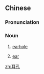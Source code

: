 ==Chinese==
{{zh-forms|alt=耳空-Min Nan}}

===Pronunciation===
{{zh-pron
|m=ěrkǒng
|mn=hīⁿ-khang
|cat=n
}}

===Noun===
{{zh-noun}}

# {{lb|zh|anatomy}} [[earhole]]
# {{lb|zh|Min Nan}} [[ear]]

[[zh:耳孔]]